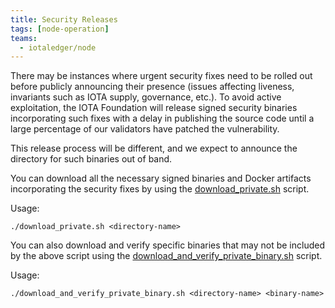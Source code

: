 ```yaml
---
title: Security Releases
tags: [node-operation]
teams:
  - iotaledger/node
---
```


There may be instances where urgent security fixes need to be rolled out before publicly announcing their presence (issues affecting liveness, invariants such as IOTA supply, governance, etc.). To avoid active exploitation, the IOTA Foundation will release signed security binaries incorporating such fixes with a delay in publishing the source code until a large percentage of our validators have patched the vulnerability.

This release process will be different, and we expect to announce the directory for such binaries out of band.

<!-- Will be fixed by issue 1867. -->
<!-- TODO: issue 1867 was closed, but TODO_SECURITY_FIXES_URL was never fixed. -->
<!-- Our public key to verify these binaries would be stored [here](https://<TODO_SECURITY_FIXES_URL>/iota_security_release.pem) -->

You can download all the necessary signed binaries and Docker artifacts incorporating the security fixes by using the [download_private.sh](https://github.com/iotaledger/iota/blob/develop/setups/download_private.sh) script.

Usage:

```shell
./download_private.sh <directory-name>
```

You can also download and verify specific binaries that may not be included by the above script using the [download_and_verify_private_binary.sh](https://github.com/iotaledger/iota/blob/develop/setups/download_and_verify_private_binary.sh) script.

Usage:
```shell
./download_and_verify_private_binary.sh <directory-name> <binary-name>
```